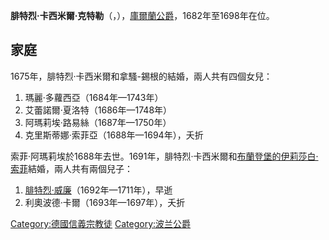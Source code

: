 {{Multiple issues|
{{Expand language|1=en|time=2021-02-02T15:36:08+00:00}}
{{Unreferenced|time=2021-02-02T15:36:08+00:00}}
}}
{{Infobox noble
| name         = 腓特烈·卡西米爾·克特勒
| image        = Fridrihs kazimirs.jpg
| succession   = 庫爾蘭公爵
| reign        = 1682年 — 1698年
| predecessor  = [[雅各布·克特勒|雅各布·克特勒]]
| successor    = [[腓特烈·威廉·克特勒|腓特烈·威廉·克特勒]]
| birth_date   = {{birth date|df=yes|1650|7|6}}
| birth_place  = [[葉爾加瓦|葉爾加瓦]]
| death_date   = {{death date and age|df=yes|1698|1|22|1650|7|6}}
| death_place  = 葉爾加瓦
| burial_place = [[葉爾加瓦宮|葉爾加瓦宮]]
| noble family = [[克特勒家族|克特勒家族]]
| father       = [[雅各布·克特勒|雅各布·克特勒]]
| mother       = [[布蘭登堡的路易絲·夏洛特|布蘭登堡的路易絲·夏洛特]]
| religion     = [[信義宗|信義宗]]
}}
'''腓特烈·卡西米爾·克特勒'''（{{lang-de|Friedrich Casimir Kettler}}，{{bd|1650年|7月6日|1698年|7月22日}}），[[库尔兰和瑟米加利亚公国|庫爾蘭公爵]]，1682年至1698年在位。

== 家庭 ==
1675年，腓特烈·卡西米爾和拿騷-錫根的{{le|索菲·阿瑪莉埃 (拿騷-錫根)|Countess Sophie Amalie of Nassau-Siegen|索菲·阿瑪莉埃}}結婚，兩人共有四個女兒：
# 瑪麗·多蘿西亞（1684年—1743年）
# 艾蕾諾爾·夏洛特（1686年—1748年）
# 阿瑪莉埃·路易絲（1687年—1750年）
# 克里斯蒂娜·索菲亞（1688年—1694年），夭折

索菲·阿瑪莉埃於1688年去世。1691年，腓特烈·卡西米爾和[[布蘭登堡的伊莉莎白·索菲|布蘭登堡的伊莉莎白·索菲]]結婚，兩人共有兩個兒子：
# [[腓特烈·威廉·克特勒|腓特烈·威廉]]（1692年—1711年），早逝
# 利奧波德·卡爾（1693年—1697年），夭折

[[Category:德國信義宗教徒|Category:德國信義宗教徒]]
[[Category:波兰公爵|Category:波兰公爵]]